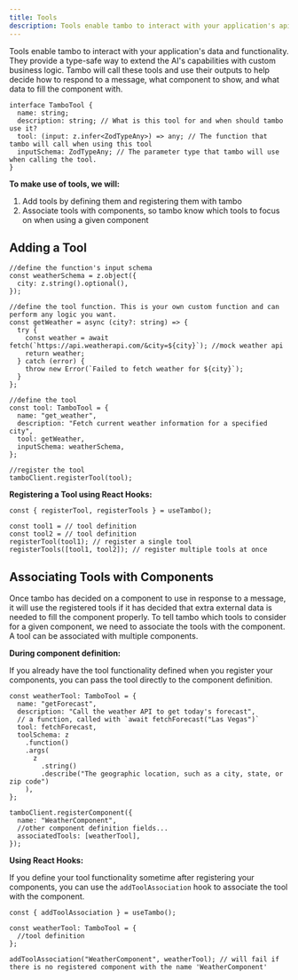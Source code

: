 ```yaml
---
title: Tools
description: Tools enable tambo to interact with your application's apis, agents, and other server-side functionality.
---
```


Tools enable tambo to interact with your application's data and functionality. They provide a type-safe way to extend the AI's capabilities with custom business logic. Tambo will call these tools and use their outputs to help decide how to respond to a message, what component to show, and what data to fill the component with.

```tsx
interface TamboTool {
  name: string;
  description: string; // What is this tool for and when should tambo use it?
  tool: (input: z.infer<ZodTypeAny>) => any; // The function that tambo will call when using this tool
  inputSchema: ZodTypeAny; // The parameter type that tambo will use when calling the tool.
}
```

**To make use of tools, we will:**

1. Add tools by defining them and registering them with tambo
2. Associate tools with components, so tambo know which tools to focus on when using a given component

## Adding a Tool

```tsx
//define the function's input schema
const weatherSchema = z.object({
  city: z.string().optional(),
});

//define the tool function. This is your own custom function and can perform any logic you want.
const getWeather = async (city?: string) => {
  try {
    const weather = await fetch(`https://api.weatherapi.com/&city=${city}`); //mock weather api
    return weather;
  } catch (error) {
    throw new Error(`Failed to fetch weather for ${city}`);
  }
};

//define the tool
const tool: TamboTool = {
  name: "get_weather",
  description: "Fetch current weather information for a specified city",
  tool: getWeather,
  inputSchema: weatherSchema,
};

//register the tool
tamboClient.registerTool(tool);
```

**Registering a Tool using React Hooks:**

```tsx
const { registerTool, registerTools } = useTambo();

const tool1 = // tool definition
const tool2 = // tool definition
registerTool(tool1); // register a single tool
registerTools([tool1, tool2]); // register multiple tools at once
```

## Associating Tools with Components

Once tambo has decided on a component to use in response to a message, it will use the registered tools if it has decided that extra external data is needed to fill the component properly. To tell tambo which tools to consider for a given component, we need to associate the tools with the component. A tool can be associated with multiple components.

**During component definition:**

If you already have the tool functionality defined when you register your components, you can pass the tool directly to the component definition.

```tsx
const weatherTool: TamboTool = {
  name: "getForecast",
  description: "Call the weather API to get today's forecast",
  // a function, called with `await fetchForecast("Las Vegas")`
  tool: fetchForecast,
  toolSchema: z
    .function()
    .args(
      z
        .string()
        .describe("The geographic location, such as a city, state, or zip code")
    ),
};

tamboClient.registerComponent({
  name: "WeatherComponent",
  //other component definition fields...
  associatedTools: [weatherTool],
});
```

**Using React Hooks:**

If you define your tool functionality sometime after registering your components, you can use the `addToolAssociation` hook to associate the tool with the component.

```tsx
const { addToolAssociation } = useTambo();

const weatherTool: TamboTool = {
  //tool definition
};

addToolAssociation("WeatherComponent", weatherTool); // will fail if there is no registered component with the name 'WeatherComponent'
```
